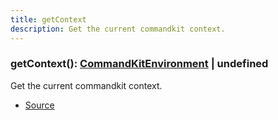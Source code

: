 ```yaml
---
title: getContext
description: Get the current commandkit context.
---
```



### getContext(): [CommandKitEnvironment](/docs/api-reference/classes/CommandKitEnvironment) | undefined

Get the current commandkit context.



- [Source](https://github.com/underctrl-io/commandkit/blob/98b939d6fdf8beaae597b4dc0351a139da52ee8d/packages/commandkit/src/context/async-context.ts#L100)
